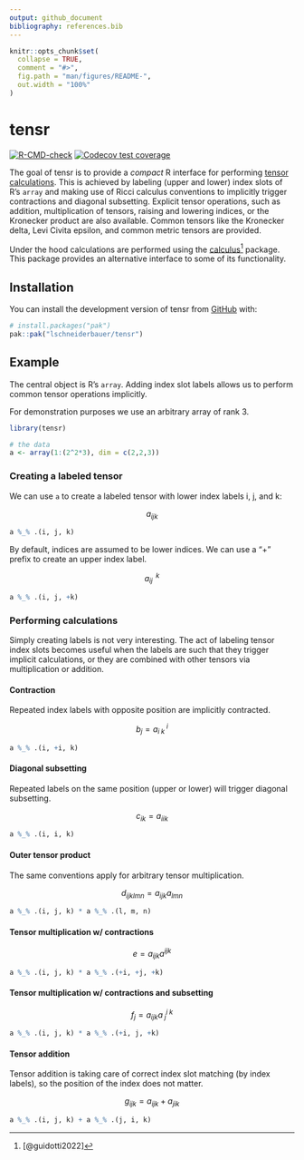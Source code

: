 ```yaml
---
output: github_document
bibliography: references.bib
---
```


<!-- README.md is generated from README.Rmd. Please edit that file -->

```r
knitr::opts_chunk$set(
  collapse = TRUE,
  comment = "#>",
  fig.path = "man/figures/README-",
  out.width = "100%"
)
```

# tensr

<!-- badges: start -->

[![R-CMD-check](https://github.com/lschneiderbauer/tensr/actions/workflows/R-CMD-check.yaml/badge.svg)](https://github.com/lschneiderbauer/tensr/actions/workflows/R-CMD-check.yaml) [![Codecov test coverage](https://codecov.io/gh/lschneiderbauer/tensr/graph/badge.svg)](https://app.codecov.io/gh/lschneiderbauer/tensr)

<!-- badges: end -->

The goal of tensr is to provide a *compact* R interface for performing [tensor calculations](https://en.wikipedia.org/wiki/Ricci_calculus). This is achieved by labeling (upper and lower) index slots of R's `array` and making use of Ricci calculus conventions to implicitly trigger contractions and diagonal subsetting. Explicit tensor operations, such as addition, multiplication of tensors, raising and lowering indices, or the Kronecker product are also available. Common tensors like the Kronecker delta, Levi Civita epsilon, and common metric tensors are provided.

Under the hood calculations are performed using the [calculus](https://calculus.eguidotti.com/)[^1] package. This package provides an alternative interface to some of its functionality.

[^1]: [@guidotti2022]

## Installation

You can install the development version of tensr from [GitHub](https://github.com/) with:

``` r
# install.packages("pak")
pak::pak("lschneiderbauer/tensr")
```

## Example

The central object is R's `array`. Adding index slot labels allows us to perform common tensor operations implicitly.

For demonstration purposes we use an arbitrary array of rank 3.

```r
library(tensr)

# the data
a <- array(1:(2^2*3), dim = c(2,2,3))
```

### Creating a labeled tensor

We can use `a` to create a labeled tensor with lower index labels i, j, and k:

$$
a_{ijk}
$$

```r
a %_% .(i, j, k)
```

By default, indices are assumed to be lower indices. We can use a "+" prefix to create an upper index label.

$$
a_{ij}^{\;\;k}
$$

```r
a %_% .(i, j, +k)
```

### Performing calculations

Simply creating labels is not very interesting. The act of labeling tensor index slots becomes useful when the labels are such that they trigger implicit calculations, or they are combined with other tensors via multiplication or addition.

#### Contraction

Repeated index labels with opposite position are implicitly contracted.

$$
b_j=a_{i\;k}^{\;i}
$$

```r
a %_% .(i, +i, k)
```

#### Diagonal subsetting

Repeated labels on the same position (upper or lower) will trigger diagonal subsetting.

$$
c_{ik}=a_{iik}
$$

```r
a %_% .(i, i, k)
```

#### Outer tensor product

The same conventions apply for arbitrary tensor multiplication.

$$
d_{ijklmn}=a_{ijk}a_{lmn}
$$

```r
a %_% .(i, j, k) * a %_% .(l, m, n)
```

#### Tensor multiplication w/ contractions

$$
e=a_{ijk}a^{ijk}
$$

```r
a %_% .(i, j, k) * a %_% .(+i, +j, +k)
```

#### Tensor multiplication w/ contractions and subsetting

$$
f_j=a_{ijk}a^{i\;k}_{\;j}
$$

```r
a %_% .(i, j, k) * a %_% .(+i, j, +k)
```

#### Tensor addition

Tensor addition is taking care of correct index slot matching (by index labels), so the position of the index does not matter.

$$
g_{ijk} = a_{ijk} + a_{jik}
$$

```r
a %_% .(i, j, k) + a %_% .(j, i, k)
```
